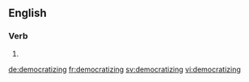 
==English==

===Verb===
{{head|en}}

# {{present participle of|democratize|lang=en}}

[[de:democratizing]]
[[fr:democratizing]]
[[sv:democratizing]]
[[vi:democratizing]]